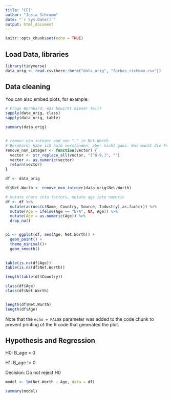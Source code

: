 ```yaml
---
title: "CE1"
author: "Josia Schramm"
date: "`r Sys.Date()`"
output: html_document
---
```


```r
knitr::opts_chunk$set(echo = TRUE)
```

## Load Data, libraries

```r
library(tidyverse)
data_orig <- read.csv(here::here("data_orig", "forbes_richman.csv"))

```

## Data cleaning

You can also embed plots, for example:

```r

# Frage Bernhard: Was bewirkt dieser Teil?
sapply(data_orig, class)
sapply(data_orig, table)

summary(data_orig)


# remove non integer and non "." in Net.Worth
# Bernhard: Habe ich halb verstanden, aber nicht ganz. Was macht die Funktion genau?
remove_non_integer <- function(vector) {
  vector <- str_replace_all(vector, "[^0-9.]", "")
  vector <- as.numeric(vector)
  return(vector)
}

df <- data_orig

df$Net.Worth <- remove_non_integer(data_orig$Net.Worth)

# mutate chars into factors, mutate age into numeric
df <- df %>% 
  mutate(across(c(Name, Country, Source, Industry),as.factor)) %>% 
  mutate(Age = ifelse(Age == "N/A", NA, Age)) %>% 
  mutate(Age = as.numeric(Age)) %>% 
  drop_na() 


p1 <- ggplot(df, aes(Age, Net.Worth)) +
  geom_point() +
  theme_minimal()+
  geom_smooth()

  
table(is.na(df$Age))
table(is.na(df$Net.Worth))

length(table(df$Country))

class(df$Age)
class(df$Net.Worth)


length(df$Net.Worth)
length(df$Age)


```

Note that the `echo = FALSE` parameter was added to the code chunk to prevent printing of the R code that generated the plot.

## Hypothesis and Regression

H0: B_age = 0

H1: B_age != 0

Decision: Do not reject H0

```r

model <- lm(Net.Worth ~ Age, data = df)

summary(model)

```
